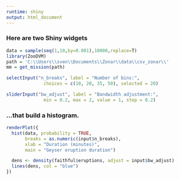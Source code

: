 ```yaml
---
runtime: shiny
output: html_document
---
```


### Here are two Shiny widgets

```r
data = sample(seq(1,10,by=0.001),10000,replace=T)
library(ZooDVM)
path = 'C:\\Users\\sven\\Documents\\Zonar\\data\\csv_zonar\\'
mm = get_mission(path)
```
```r
selectInput("n_breaks", label = "Number of bins:",
              choices = c(10, 20, 35, 50), selected = 20)

sliderInput("bw_adjust", label = "Bandwidth adjustment:",
              min = 0.2, max = 2, value = 1, step = 0.2)
```

### ...that build a histogram.

```r
renderPlot({
  hist(data, probability = TRUE,
       breaks = as.numeric(input$n_breaks),
       xlab = "Duration (minutes)",
       main = "Geyser eruption duration")

  dens <- density(faithful$eruptions, adjust = input$bw_adjust)
  lines(dens, col = "blue")
})
```
